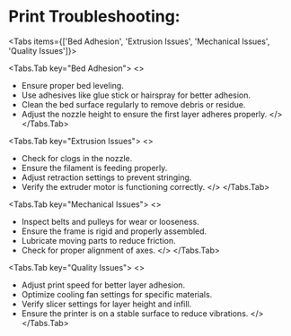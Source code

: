 

# Print Troubleshooting:

<Tabs items={['Bed Adhesion', 'Extrusion Issues', 'Mechanical Issues', 'Quality Issues']}>

<Tabs.Tab key="Bed Adhesion">
<>
- Ensure proper bed leveling.
- Use adhesives like glue stick or hairspray for better adhesion.
- Clean the bed surface regularly to remove debris or residue.
- Adjust the nozzle height to ensure the first layer adheres properly.
</>
</Tabs.Tab>

<Tabs.Tab key="Extrusion Issues">
<>
- Check for clogs in the nozzle.
- Ensure the filament is feeding properly.
- Adjust retraction settings to prevent stringing.
- Verify the extruder motor is functioning correctly.
</>
</Tabs.Tab>

<Tabs.Tab key="Mechanical Issues">
<>
- Inspect belts and pulleys for wear or looseness.
- Ensure the frame is rigid and properly assembled.
- Lubricate moving parts to reduce friction.
- Check for proper alignment of axes.
</>
</Tabs.Tab>

<Tabs.Tab key="Quality Issues">
<>
- Adjust print speed for better layer adhesion.
- Optimize cooling fan settings for specific materials.
- Verify slicer settings for layer height and infill.
- Ensure the printer is on a stable surface to reduce vibrations.
</>
</Tabs.Tab>

</Tabs>
